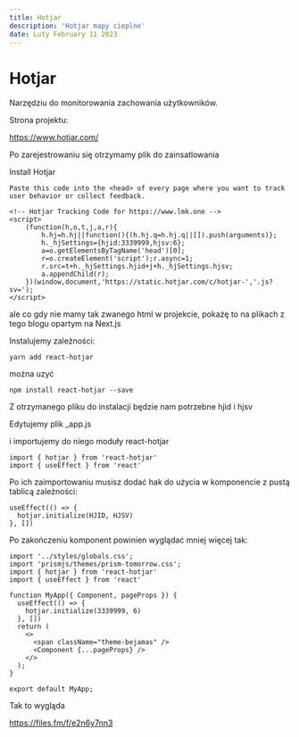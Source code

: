 ```yaml
---
title: Hotjar
description: 'Hotjar mapy cieplne'
date: Luty February 11 2023
---
```


# Hotjar

Narzędziu do monitorowania zachowania użytkowników.

Strona projektu:

https://www.hotjar.com/

Po zarejestrowaniu się otrzymamy plik do zainsatlowania

Install Hotjar
```
Paste this code into the <head> of every page where you want to track user behavior or collect feedback.
```
```
<!-- Hotjar Tracking Code for https://www.lmk.one -->
<script>
    (function(h,o,t,j,a,r){
        h.hj=h.hj||function(){(h.hj.q=h.hj.q||[]).push(arguments)};
        h._hjSettings={hjid:3339999,hjsv:6};
        a=o.getElementsByTagName('head')[0];
        r=o.createElement('script');r.async=1;
        r.src=t+h._hjSettings.hjid+j+h._hjSettings.hjsv;
        a.appendChild(r);
    })(window,document,'https://static.hotjar.com/c/hotjar-','.js?sv=');
</script>
```

ale co gdy nie mamy tak zwanego html w projekcie, pokażę to na plikach z tego blogu
opartym na Next.js

Instalujemy zależności:

```
yarn add react-hotjar
```

można uzyć

```
npm install react-hotjar --save
```

Z otrzymanego pliku do instalacji będzie nam potrzebne hjid i hjsv

Edytujemy plik _app.js

i importujemy do niego moduły react-hotjar

```
import { hotjar } from 'react-hotjar'
import { useEffect } from 'react'
```

Po ich zaimportowaniu musisz dodać hak do użycia w komponencie z pustą tablicą zależności:

```
useEffect(() => {
  hotjar.initialize(HJID, HJSV)
}, [])
```

Po zakończeniu komponent powinien wyglądać mniej więcej tak:

```
import '../styles/globals.css';
import 'prismjs/themes/prism-tomorrow.css';
import { hotjar } from 'react-hotjar'
import { useEffect } from 'react'

function MyApp({ Component, pageProps }) {
  useEffect(() => {
    hotjar.initialize(3339999, 6)
  }, [])
  return (
    <>
      <span className="theme-bejamas" />
      <Component {...pageProps} />
    </>
  );
}

export default MyApp;
```

Tak to wygląda

https://files.fm/f/e2n6y7nn3